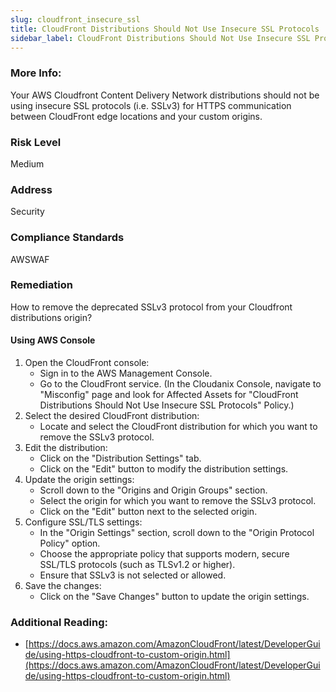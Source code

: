 ```yaml
---
slug: cloudfront_insecure_ssl
title: CloudFront Distributions Should Not Use Insecure SSL Protocols
sidebar_label: CloudFront Distributions Should Not Use Insecure SSL Protocols
---
```


### More Info:

Your AWS Cloudfront Content Delivery Network distributions should not be using insecure SSL protocols (i.e. SSLv3) for HTTPS communication between CloudFront edge locations and your custom origins.

### Risk Level

Medium

### Address

Security

### Compliance Standards

AWSWAF

### Remediation

How to remove the deprecated SSLv3 protocol from your Cloudfront distributions origin?

#### Using AWS Console

1. Open the CloudFront console:
   - Sign in to the AWS Management Console.
   - Go to the CloudFront service.
     (In the Cloudanix Console, navigate to "Misconfig" page and look for Affected Assets for "CloudFront Distributions Should Not Use Insecure SSL Protocols" Policy.)
2. Select the desired CloudFront distribution:
   - Locate and select the CloudFront distribution for which you want to remove the SSLv3 protocol.
3. Edit the distribution:
   - Click on the "Distribution Settings" tab.
   - Click on the "Edit" button to modify the distribution settings.
4. Update the origin settings:
   - Scroll down to the "Origins and Origin Groups" section.
   - Select the origin for which you want to remove the SSLv3 protocol.
   - Click on the "Edit" button next to the selected origin.
5. Configure SSL/TLS settings:
   - In the "Origin Settings" section, scroll down to the "Origin Protocol Policy" option.
   - Choose the appropriate policy that supports modern, secure SSL/TLS protocols (such as TLSv1.2 or higher).
   - Ensure that SSLv3 is not selected or allowed.
6. Save the changes:
   - Click on the "Save Changes" button to update the origin settings.

### Additional Reading:

- [https://docs.aws.amazon.com/AmazonCloudFront/latest/DeveloperGuide/using-https-cloudfront-to-custom-origin.html](https://docs.aws.amazon.com/AmazonCloudFront/latest/DeveloperGuide/using-https-cloudfront-to-custom-origin.html) 


